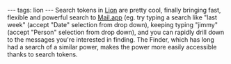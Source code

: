 ---
tags: lion
---
Search tokens in [[Lion]] are pretty cool, finally bringing fast, flexible and powerful search to [[Mail.app]] (eg. try typing a search like "last week" (accept "Date" selection from drop down), keeping typing "jimmy" (accept "Person" selection from drop down), and you can rapidly drill down to the messages you're interested in finding. The Finder, which has long had a search of a similar power, makes the power more easily accessible thanks to search tokens.
